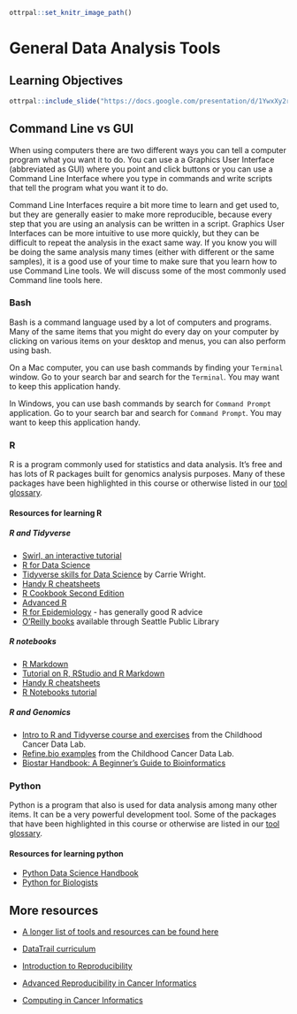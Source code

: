 
```r
ottrpal::set_knitr_image_path()
```

# General Data Analysis Tools

## Learning Objectives

```r
ottrpal::include_slide("https://docs.google.com/presentation/d/1YwxXy2rnUgbx_7B7ENH9wpDX-j6JpJz6lGVzOkjo0qY/edit#slide=id.g20fbd76736e_0_0")
```

## Command Line vs GUI

When using computers there are two different ways you can tell a computer program what you want it to do. You can use a a Graphics User Interface (abbreviated as GUI) where you point and click buttons or you can use a Command Line Interface where you type in commands and write scripts that tell the program what you want it to do.

Command Line Interfaces require a bit more time to learn and get used to, but they are generally easier to make more reproducible, because every step that you are using an analysis can be written in a script. Graphics User Interfaces can be more intuitive to use more quickly, but they can be difficult to repeat the analysis in the exact same way. If you know you will be doing the same analysis many times (either with different or the same samples), it is a good use of your time to make sure that you learn how to use Command Line tools. We will discuss some of the most commonly used Command line tools here.


### Bash

Bash is a command language used by a lot of computers and programs. Many of the same items that you might do every day on your computer by clicking on various items on your desktop and menus, you can also perform using bash.

On a Mac computer, you can use bash commands by finding your `Terminal` window. Go to your search bar and search for the `Terminal`. You may want to keep this application handy.

In Windows, you can use bash commands by search for `Command Prompt` application. Go to your search bar and search for `Command Prompt`. You may want to keep this application handy.

### R

R is a program commonly used for statistics and data analysis. It's free and has lots of R packages built for genomics analysis purposes. Many of these packages have been highlighted in this course or otherwise listed in our [tool glossary](http://hutchdatascience.org/Choosing_Genomics_Tools/genomic-tool-glossary.html).

#### Resources for learning R


##### R and Tidyverse

+ [Swirl, an interactive tutorial](https://swirlstats.com/)  
+ [R for Data Science](https://r4ds.had.co.nz/)  
+ [Tidyverse skills for Data Science](http://jhudatascience.org/tidyversecourse/) by Carrie Wright.
+ [Handy R cheatsheets](https://www.rstudio.com/resources/cheatsheets/)  
+ [R Cookbook Second Edition](https://rc2e.com/)
+ [Advanced R](https://adv-r.hadley.nz/)
+ [R for Epidemiology](https://www.r4epi.com/) - has generally good R advice
+ [O'Reilly books](https://www.spl.org/books-and-media/books-and-ebooks/safari-books-online) available through Seattle Public Library

##### R notebooks

+ [R Markdown](http://rmarkdown.rstudio.com)  
+ [Tutorial on R, RStudio and R Markdown](https://ismayc.github.io/rbasics-book/)
+ [Handy R cheatsheets](https://www.rstudio.com/resources/cheatsheets/)  
+ [R Notebooks tutorial](https://bookdown.org/yihui/rmarkdown/)  

##### R and Genomics

+ [Intro to R and Tidyverse course and exercises](https://github.com/AlexsLemonade/training-modules/tree/master/intro-to-R-tidyverse) from the Childhood Cancer Data Lab.
+ [Refine.bio examples](https://alexslemonade.github.io/refinebio-examples/index.html) from the Childhood Cancer Data Lab.
+ [Biostar Handbook: A Beginner's Guide to Bioinformatics](https://www.biostarhandbook.com)


### Python

Python is a program that also is used for data analysis among many other items. It can be a very powerful development tool. Some of the packages that have been highlighted in this course or otherwise are listed in our [tool glossary](http://hutchdatascience.org/Choosing_Genomics_Tools/genomic-tool-glossary.html).

#### Resources for learning python

- [Python Data Science Handbook](https://jakevdp.github.io/PythonDataScienceHandbook/)
- [Python for Biologists](https://www.pythonforbiologists.org/)

## More resources

- [A longer list of tools and resources can be found here](https://hutchdatascience.org/code_review/more_resources.html)

- [DataTrail curriculum](https://datatrail-jhu.github.io/DataTrail/index.html)
- [Introduction to Reproducibility](https://jhudatascience.org/Reproducibility_in_Cancer_Informatics/introduction.html)
- [Advanced Reproducibility in Cancer Informatics](https://jhudatascience.org/Adv_Reproducibility_in_Cancer_Informatics/introduction.html)
- [Computing in Cancer Informatics](https://jhudatascience.org/Computing_for_Cancer_Informatics/)
